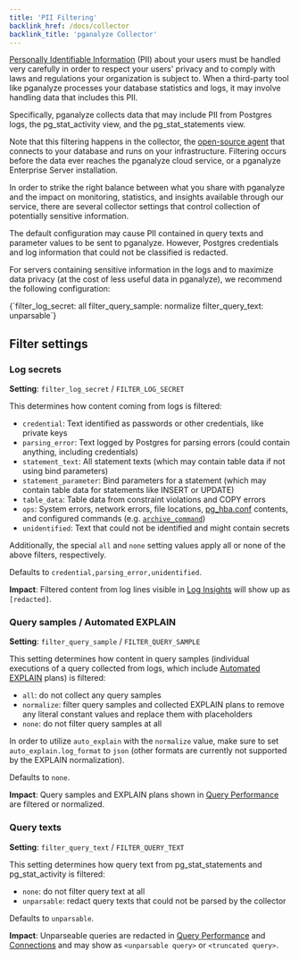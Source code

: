 ```yaml
---
title: 'PII Filtering'
backlink_href: /docs/collector
backlink_title: 'pganalyze Collector'
---
```


[Personally Identifiable
Information](https://csrc.nist.gov/glossary/term/personally_identifiable_information)
(PII) about your users must be handled very carefully in order to respect your
users' privacy and to comply with laws and regulations your organization is
subject to. When a third-party tool like pganalyze processes your database
statistics and logs, it may involve handling data that includes this PII.

Specifically, pganalyze collects data that may include PII from Postgres logs,
the pg_stat_activity view, and the pg_stat_statements view.

Note that this filtering happens in the collector, the [open-source
agent](https://github.com/pganalyze/collector/) that connects to your database
and runs on your infrastructure. Filtering occurs before the data ever reaches
the pganalyze cloud service, or a pganalyze Enterprise Server installation.

In order to strike the right balance between what you share with pganalyze and
the impact on monitoring, statistics, and insights available through our
service, there are several collector settings that control collection of
potentially sensitive information.

The default configuration may cause PII contained in query texts and parameter
values to be sent to pganalyze. However, Postgres credentials and log
information that could not be classified is redacted.

For servers containing sensitive information in the logs and to maximize data
privacy (at the cost of less useful data in pganalyze), we recommend the
following configuration:

<CodeBlock language="ini">
{`filter_log_secret: all
filter_query_sample: normalize
filter_query_text: unparsable`}
</CodeBlock>

## Filter settings

### Log secrets

**Setting**: `filter_log_secret` / `FILTER_LOG_SECRET`<br/>

This determines how content coming from logs is filtered:
 - `credential`: Text identified as passwords or other credentials, like private keys
 - `parsing_error`: Text logged by Postgres for parsing errors (could contain anything, including credentials)
 - `statement_text`: All statement texts (which may contain table data if not using bind parameters)
 - `statement_parameter`: Bind parameters for a statement (which may contain table data for statements like INSERT or UPDATE)
 - `table_data`: Table data from constraint violations and COPY errors
 - `ops`: System errors, network errors, file locations,
   [pg_hba.conf](https://www.postgresql.org/docs/current/auth-pg-hba-conf.html)
   contents, and configured commands (e.g. [`archive_command`](https://www.postgresql.org/docs/current/runtime-config-wal.html#GUC-ARCHIVE-COMMAND))
 - `unidentified`: Text that could not be identified and might contain secrets

Additionally, the special `all` and `none` setting values apply all or none of the above filters, respectively.

Defaults to `credential,parsing_error,unidentified`.

**Impact**: Filtered content from log lines visible in [Log Insights](/docs/log-insights)
  will show up as `[redacted]`.

### Query samples / Automated EXPLAIN

**Setting**: `filter_query_sample` / `FILTER_QUERY_SAMPLE`

This setting determines how content in query samples (individual executions of a
query collected from logs, which include [Automated EXPLAIN](/docs/explain/setup) plans) is filtered:
 - `all`: do not collect any query samples
 - `normalize`: filter query samples and collected EXPLAIN plans to remove any
   literal constant values and replace them with placeholders
 - `none`: do not filter query samples at all

In order to utilize `auto_explain` with the `normalize` value, make sure to set
`auto_explain.log_format` to `json` (other formats are currently not supported
by the EXPLAIN normalization).

Defaults to `none`.

**Impact**: Query samples and EXPLAIN plans shown in [Query
   Performance](/docs/query-performance) are filtered or normalized.

### Query texts

**Setting**: `filter_query_text` / `FILTER_QUERY_TEXT`

This setting determines how query text from pg_stat_statements and pg_stat_activity is filtered:
 - `none`: do not filter query text at all
 - `unparsable`: redact query texts that could not be parsed by the collector

Defaults to `unparsable`.

**Impact**: Unparseable queries are redacted in [Query
   Performance](/docs/query-performance) and [Connections](/docs/connections/)
   and may show as `<unparsable query>` or `<truncated query>`.
